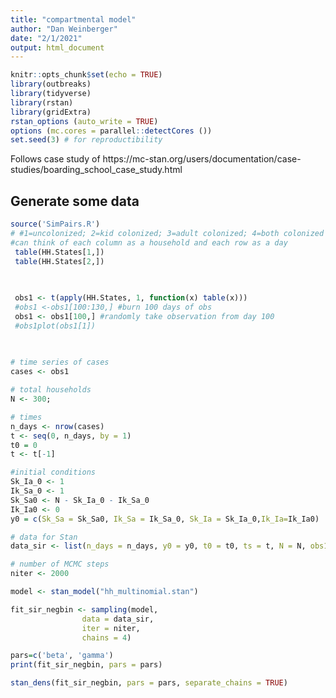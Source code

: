 ```yaml
---
title: "compartmental model"
author: "Dan Weinberger"
date: "2/1/2021"
output: html_document
---
```


```r
knitr::opts_chunk$set(echo = TRUE)
library(outbreaks)
library(tidyverse)
library(rstan)
library(gridExtra)
rstan_options (auto_write = TRUE)
options (mc.cores = parallel::detectCores ())
set.seed(3) # for reproductibility
```
 
 Follows case study of https://mc-stan.org/users/documentation/case-studies/boarding_school_case_study.html


## Generate some data
```r
source('SimPairs.R')
# #1=uncolonized; 2=kid colonized; 3=adult colonized; 4=both colonized
#can think of each column as a household and each row as a day
 table(HH.States[1,])
 table(HH.States[2,])

 
 
 obs1 <- t(apply(HH.States, 1, function(x) table(x)))
 #obs1 <-obs1[100:130,] #burn 100 days of obs
 obs1 <- obs1[100,] #randomly take observation from day 100
 #obs1plot(obs1[1]) 
 
 
```


```r
# time series of cases
cases <- obs1

# total households
N <- 300;

# times
n_days <- nrow(cases)
t <- seq(0, n_days, by = 1)
t0 = 0 
t <- t[-1]

#initial conditions
Sk_Ia_0 <- 1
Ik_Sa_0 <- 1
Sk_Sa0 <- N - Sk_Ia_0 - Ik_Sa_0
Ik_Ia0 <- 0
y0 = c(Sk_Sa = Sk_Sa0, Ik_Sa = Ik_Sa_0, Sk_Ia = Sk_Ia_0,Ik_Ia=Ik_Ia0)

# data for Stan
data_sir <- list(n_days = n_days, y0 = y0, t0 = t0, ts = t, N = N, obs1 = cases)

# number of MCMC steps
niter <- 2000

```

```r
model <- stan_model("hh_multinomial.stan")

```

```r
fit_sir_negbin <- sampling(model,
                data = data_sir,
                iter = niter,
                chains = 4)

```

```r
pars=c('beta', 'gamma')
print(fit_sir_negbin, pars = pars)

```

```r
stan_dens(fit_sir_negbin, pars = pars, separate_chains = TRUE)

```


 
 